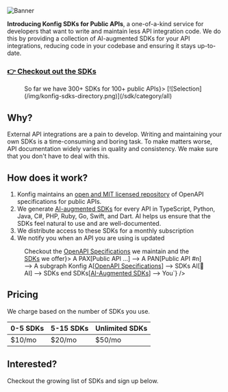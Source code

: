

<div style={{maxWidth: "740px", paddingLeft: "16px", paddingRight: "16px", paddingBottom: "64px"}} className="markdown mx-auto">

![Banner](/img/konfig-sdks.png)

**Introducing Konfig SDKs for Public APIs**, a one-of-a-kind service for
developers that want to write and maintain less API integration code. We do this
by providing a collection of AI-augmented SDKs for your API integrations,
reducing code in your codebase and ensuring it stays up-to-date.


<SdkSignupForm />

### [👉 Checkout out the SDKs](/sdk/category/all)

<Figure caption={<a href="/sdk/category/all">So far we have 300+ SDKs for 100+ public APIs</a>}>
[![Selection](/img/konfig-sdks-directory.png)](/sdk/category/all)
</Figure>

## Why?

External API integrations are a pain to develop. Writing and maintaining your
own SDKs is a time-consuming and boring task. To make matters worse, API
documentation widely varies in quality and consistency. We make sure that you
don't have to deal with this.

## How does it work?

1. Konfig maintains an [open and MIT licensed repository](https://github.com/konfig-sdks/openapi-examples) of OpenAPI specifications for public APIs.
2. We generate <a href="/sdk/category/all" target="_blank">AI-augmented SDKs</a>
for every API in TypeScript, Python, Java, C#, PHP, Ruby, Go, Swift, and Dart.
AI helps us ensure that the SDKs feel natural to use and are well-documented.
3. We distribute access to these SDKs for a monthly subscription
4. We notify you when an API you are using is updated

<Figure caption={<span>Checkout the <a href="https://github.com/konfig-sdks/openapi-examples">OpenAPI Specifications</a> we maintain and the <a href="/sdk/category/all">SDKs</a> we offer</span>}>
<Mermaid
  value={`graph LR
      PA[Public API #1] --> A
      PAX[Public API ...] --> A
      PAN[Public API #n] --> A
    subgraph Konfig
      A[<a target='_blank' href='https://github.com/konfig-sdks/openapi-examples'>OpenAPI Specifications</a>] --> SDKs
      AI[🤖 AI] --> SDKs
    end
    SDKs[<a target='_blank' href='/sdk/category/all'>AI-Augmented SDKs</a>] --> You`}
/>
</Figure>

## Pricing

We charge based on the number of SDKs you use.

| 0-5 SDKs | 5-15 SDKs | Unlimited SDKs |
| --- | --- | --- |
| $10/mo | $20/mo | $50/mo |

## Interested?

Checkout the growing list of SDKs and sign up below.

<SdksLink/>

<SdkSignupForm />

</div>


